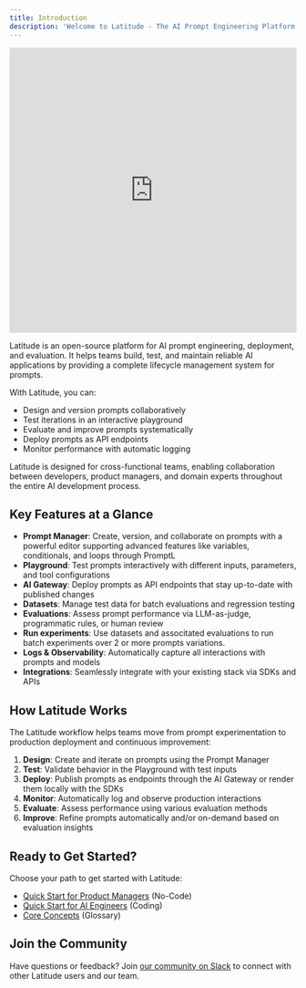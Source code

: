 ```yaml
---
title: Introduction
description: 'Welcome to Latitude - The AI Prompt Engineering Platform'
---
```


<iframe
  width='100%'
  height='500px'
  src='https://www.youtube.com/embed/G-0Kq9Dt-8c?si=nk-uC236BOe1Vx0a'
  title='Latitude Platform Overview'
  frameborder='0'
  allow='accelerometer; autoplay; clipboard-write; encrypted-media; gyroscope; picture-in-picture; web-share'
  referrerpolicy='strict-origin-when-cross-origin'
  allowfullscreen
></iframe>

Latitude is an open-source platform for AI prompt engineering, deployment, and evaluation. It helps teams build, test, and maintain reliable AI applications by providing a complete lifecycle management system for prompts.

With Latitude, you can:

- Design and version prompts collaboratively
- Test iterations in an interactive playground
- Evaluate and improve prompts systematically
- Deploy prompts as API endpoints
- Monitor performance with automatic logging

Latitude is designed for cross-functional teams, enabling collaboration between developers, product managers, and domain experts throughout the entire AI development process.

## Key Features at a Glance

- **Prompt Manager**: Create, version, and collaborate on prompts with a powerful editor supporting advanced features like variables, conditionals, and loops through PromptL
- **Playground**: Test prompts interactively with different inputs, parameters, and tool configurations
- **AI Gateway**: Deploy prompts as API endpoints that stay up-to-date with published changes
- **Datasets**: Manage test data for batch evaluations and regression testing
- **Evaluations**: Assess prompt performance via LLM-as-judge, programmatic rules, or human review
- **Run experiments**: Use datasets and associtated evaluations to run batch experiments over 2 or more prompts variations.
- **Logs & Observability**: Automatically capture all interactions with prompts and models
- **Integrations**: Seamlessly integrate with your existing stack via SDKs and APIs

## How Latitude Works

The Latitude workflow helps teams move from prompt experimentation to production deployment and continuous improvement:

1. **Design**: Create and iterate on prompts using the Prompt Manager
2. **Test**: Validate behavior in the Playground with test inputs
3. **Deploy**: Publish prompts as endpoints through the AI Gateway or render them locally with the SDKs
4. **Monitor**: Automatically log and observe production interactions
5. **Evaluate**: Assess performance using various evaluation methods
6. **Improve**: Refine prompts automatically and/or on-demand based on evaluation insights

## Ready to Get Started?

Choose your path to get started with Latitude:

- [Quick Start for Product Managers](/guides/getting-started/quick-start-pm) (No-Code)
- [Quick Start for AI Engineers](/guides/getting-started/quick-start-dev) (Coding)
- [Core Concepts](/guides/getting-started/core-concepts) (Glossary)

## Join the Community

Have questions or feedback? Join [our community on Slack](https://join.slack.com/t/trylatitude/shared_invite/zt-35wu2h9es-N419qlptPMhyOeIpj3vjzw) to connect with other Latitude users and our team.
